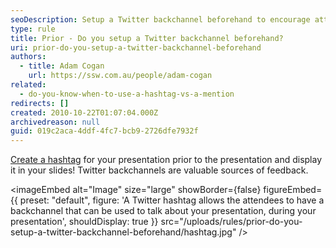 ```yaml
---
seoDescription: Setup a Twitter backchannel beforehand to encourage attendees to share thoughts and feedback during your presentation.
type: rule
title: Prior - Do you setup a Twitter backchannel beforehand?
uri: prior-do-you-setup-a-twitter-backchannel-beforehand
authors:
  - title: Adam Cogan
    url: https://ssw.com.au/people/adam-cogan
related:
  - do-you-know-when-to-use-a-hashtag-vs-a-mention
redirects: []
created: 2010-10-22T01:07:04.000Z
archivedreason: null
guid: 019c2aca-4ddf-4fc7-bcb9-2726dfe7932f
---
```


[Create a hashtag](/do-you-know-to-use-hash-tags) for your presentation prior to the presentation and display it in your slides! Twitter backchannels are valuable sources of feedback.

<imageEmbed
  alt="Image"
  size="large"
  showBorder={false}
  figureEmbed={{
    preset: "default",
    figure: 'A Twitter hashtag allows the attendees to have a backchannel that can be used to talk about your presentation, during your presentation',
    shouldDisplay: true
  }}
  src="/uploads/rules/prior-do-you-setup-a-twitter-backchannel-beforehand/hashtag.jpg"
/>